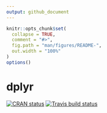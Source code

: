 ```yaml
---
output: github_document
---
```


<!-- README.md is generated from README.Rmd. Please edit that file -->

```r
knitr::opts_chunk$set(
  collapse = TRUE,
  comment = "#>",
  fig.path = "man/figures/README-",
  out.width = "100%"
)
options()
```

# dplyr <a href='https://dplyr.tidyverse.org'>

<!-- badges: start -->
[![CRAN status](https://www.r-pkg.org/badges/version/priceR)](https://cran.r-project.org/package=priceR)
[![Travis build status](https://travis-ci.org/stevecondylios/priceR.svg?branch=master)](https://travis-ci.org/stevecondylios/priceR)
<!-- badges: end -->

